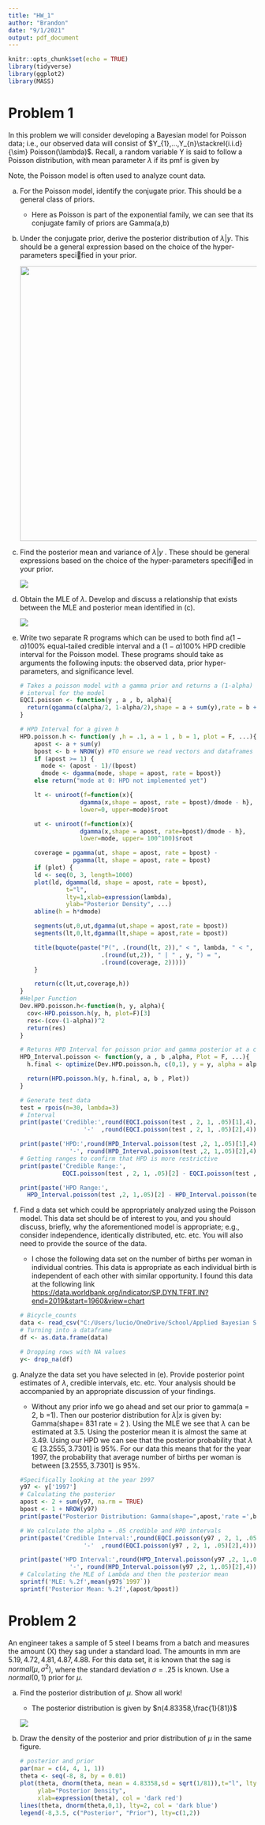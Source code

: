 ```yaml
---
title: "HW_1"
author: "Brandon"
date: "9/1/2021"
output: pdf_document
---
```


```r
knitr::opts_chunk$set(echo = TRUE)
library(tidyverse)
library(ggplot2)
library(MASS)
```

# Problem 1

In this problem we will consider developing a Bayesian model for Poisson data; i.e., our observed data will consist of $Y_{1},...,Y_{n}\stackrel{i.i.d}{\sim} Poisson(\lambda)$. Recall, a random variable Y is said to follow a Poisson distribution, with mean parameter $\lambda$ if its pmf is given by

Note, the Poisson model is often used to analyze count data.

a.  For the Poisson model, identify the conjugate prior. This should be a general class of priors.

    -   Here as Poisson is part of the exponential family, we can see that its conjugate family of priors are Gamma(a,b)

b.  Under the conjugate prior, derive the posterior distribution of $\lambda | y$. This should be a general expression based on the choice of the hyper-parameters specified in your prior.

    ![](1_b.jpg){width="556"}

c.  Find the posterior mean and variance of $\lambda | y$ . These should be general expressions based on the choice of the hyper-parameters specified in your prior.

    ![](1_c.jpg)

d.  Obtain the MLE of $\lambda$. Develop and discuss a relationship that exists between the MLE and posterior mean identified in (c).

    ![](1_d.jpg)

e.  Write two separate R programs which can be used to both find a$(1-\alpha)100\%$ equal-tailed credible interval and a $(1-\alpha)100\%$ HPD credible interval for the Poisson model. These programs should take as arguments the following inputs: the observed data, prior hyper-parameters, and significance level.

    ```r
    # Takes a poisson model with a gamma prior and returns a (1-alpha) credible  
    # interval for the model
    EQCI.poisson <- function(y , a , b, alpha){
      return(qgamma(c(alpha/2, 1-alpha/2),shape = a + sum(y),rate = b + NROW(y)))
    }
    ```

    ```r
    # HPD Interval for a given h
    HPD.poisson.h <- function(y ,h = .1, a = 1 , b = 1, plot = F, ...){
        apost <- a + sum(y)
        bpost <- b + NROW(y) #TO ensure we read vectors and dataframes the same
        if (apost >= 1) {
          mode <- (apost - 1)/(bpost)
          dmode <- dgamma(mode, shape = apost, rate = bpost)}
        else return("mode at 0: HPD not implemented yet")
        
        lt <- uniroot(f=function(x){
                     dgamma(x,shape = apost, rate = bpost)/dmode - h},
                     lower=0, upper=mode)$root
        
        ut <- uniroot(f=function(x){ 
                     dgamma(x,shape = apost, rate=bpost)/dmode - h},
                     lower=mode, upper= 100^100)$root
        
        coverage = pgamma(ut, shape = apost, rate = bpost) - 
                   pgamma(lt, shape = apost, rate = bpost)
        if (plot) {
        ld <- seq(0, 3, length=1000)
        plot(ld, dgamma(ld, shape = apost, rate = bpost),
                 t="l", 
                 lty=1,xlab=expression(lambda),
                 ylab="Posterior Density", ...)
        abline(h = h*dmode)
        
        segments(ut,0,ut,dgamma(ut,shape = apost,rate = bpost))
        segments(lt,0,lt,dgamma(lt,shape = apost,rate = bpost))
        
        title(bquote(paste("P(", .(round(lt, 2))," < ", lambda, " < ",             
                           .(round(ut,2)), " | " , y, ") = ",
                           .(round(coverage, 2)))))
        }
        
        return(c(lt,ut,coverage,h))
    }
    #Helper Function 
    Dev.HPD.poisson.h<-function(h, y, alpha){
      cov<-HPD.poisson.h(y, h, plot=F)[3]
      res<-(cov-(1-alpha))^2
      return(res)
    }

    # Returns HPD Interval for poisson prior and gamma posterior at a certain alpha
    HPD_Interval.poisson <- function(y, a , b ,alpha, Plot = F, ...){
      h.final <- optimize(Dev.HPD.poisson.h, c(0,1), y = y, alpha = alpha)$minimum
      
      return(HPD.poisson.h(y, h.final, a, b , Plot))
    }

    ```

    ```r
    # Generate test data
    test = rpois(n=30, lambda=3)
    # Interval
    print(paste('Credible:',round(EQCI.poisson(test , 2, 1, .05)[1],4),
                      '-'  ,round(EQCI.poisson(test , 2, 1, .05)[2],4)))

    print(paste('HPD:',round(HPD_Interval.poisson(test ,2, 1,.05)[1],4),
                  '-', round(HPD_Interval.poisson(test ,2, 1,.05)[2],4)))
    # Getting ranges to confirm that HPD is more restrictive
    print(paste('Credible Range:',
                EQCI.poisson(test , 2, 1, .05)[2] - EQCI.poisson(test , 2, 1, .05)[1]))

    print(paste('HPD Range:',
      HPD_Interval.poisson(test ,2, 1,.05)[2] - HPD_Interval.poisson(test ,2, 1,.05)[1]))
    ```

f.  Find a data set which could be appropriately analyzed using the Poisson model. This data set should be of interest to you, and you should discuss, briefly, why the aforementioned model is appropriate; e.g., consider independence, identically distributed, etc. etc. You will also need to provide the source of the data.

    -   I chose the following data set on the number of births per woman in individual contries. This data is appropriate as each individual birth is independent of each other with similar opportunity. I found this data at the following link <https://data.worldbank.org/indicator/SP.DYN.TFRT.IN?end=2019&start=1960&view=chart>

    ```r
    # Bicycle_counts
    data <- read_csv("C:/Users/lucio/OneDrive/School/Applied Bayesian Stats/STA-6113-Applied_Bayesian_Stats/Homework_1/Country_Births.csv")
    # Turning into a dataframe
    df <- as.data.frame(data)

    # Dropping rows with NA values
    y<- drop_na(df)
    ```

g.  Analyze the data set you have selected in (e). Provide posterior point estimates of $\lambda$, credible intervals, etc. etc. Your analysis should be accompanied by an appropriate discussion of your findings.

    -   Without any prior info we go ahead and set our prior to gamma(a = 2, b =1). Then our posterior distribution for $\lambda|x$ is given by: Gamma(shape= 831 rate = 2 ). Using the MLE we see that $\lambda$ can be estimated at 3.5. Using the posterior mean it is almost the same at 3.49. Using our HPD we can see that the posterior probability that $\lambda \in [3.2555,3.7301]$ is 95%. For our data this means that for the year 1997, the probability that average number of births per woman is between $[3.2555,3.7301]$ is 95%.

    ```r
    #Specifically looking at the year 1997
    y97 <- y['1997']
    # Calculating the posterior
    apost <- 2 + sum(y97, na.rm = TRUE)
    bpost <- 1 + NROW(y97)
    print(paste("Posterior Distribution: Gamma(shape=",apost,'rate =',bpost,')'))

    # We calculate the alpha = .05 credible and HPD intervals
    print(paste('Credible Interval:',round(EQCI.poisson(y97 , 2, 1, .05)[1],4),
                      '-'  ,round(EQCI.poisson(y97 , 2, 1, .05)[2],4)))

    print(paste('HPD Interval:',round(HPD_Interval.poisson(y97 ,2, 1,.05)[1],4),
                  '-', round(HPD_Interval.poisson(y97 ,2, 1,.05)[2],4)))
    # Calculating the MLE of Lambda and then the posterior mean
    sprintf('MLE: %.2f',mean(y97$`1997`))
    sprintf('Posterior Mean: %.2f',(apost/bpost))
    ```

# Problem 2

An engineer takes a sample of 5 steel I beams from a batch and measures the amount (X) they sag under a standard load. The amounts in mm are $5.19, 4.72, 4.81, 4.87, 4.88$. For this data set, it is known that the sag is $normal (\mu, \sigma^2)$, where the standard deviation $\sigma = .25$ is known. Use a $normal (0, 1)$ prior for $\mu$.

a.  Find the posterior distribution of $\mu$. Show all work!

    -   The posterior distribution is given by $n(4.83358,\frac{1}{81})$

    ![](2_a.jpg)

b.  Draw the density of the posterior and prior distribution of $\mu$ in the same figure.

    ```r
    # posterior and prior
    par(mar = c(4, 4, 1, 1))
    theta <- seq(-8, 8, by = 0.01)
    plot(theta, dnorm(theta, mean = 4.83358,sd = sqrt(1/81)),t="l", lty=1,
         ylab="Posterior Density",
         xlab=expression(theta), col = 'dark red')
    lines(theta, dnorm(theta,0,1), lty=2, col = 'dark blue')
    legend(-8,3.5, c("Posterior", "Prior"), lty=c(1,2))

    ```
